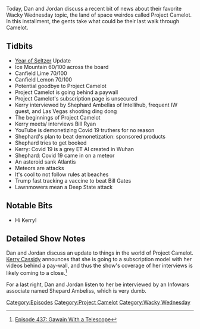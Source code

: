 {{DEFAULTSORT:
    #_EPISODE_0437:Gawain With a Telescope
}}{{Episode
    | title           = Gawain With a Telescope
    | caption         = Listen to this episode on [https://knowledgefight.libsyn.com/437-gawain-with-a-telescope Libsyn] [https://open.spotify.com/episode/3XSvplPCyArcU2Jhf5K1ZY Spotify], Read the [[Transcript/437: Gawain With a Telescope|Unofficial Transcript]]
    | episodeNumber   = 437
    | length          = 00:53:14
    | airDate         = May 27, 2020
    | episodeType     = [[:Category:Project Camelot|Project Camelot]], [[:Category:Wacky Wednesday|Wacky Wednesday]]
    | appearance      = [[Kerry Cassidy]], [[Shephard Ambellas]], [[Bill Ryan]]
    | beverage        = Ice Mountain; Canfield Lime; Canfield Lemon
    | previousEpisode = [[436: May 22, 2020]]
    | nextEpisode     = [[438: May 26-28, 2020]]
}}

{{Stub}}

Today, Dan and Jordan discuss a recent bit of news about their favorite Wacky Wednesday topic, the land of space weirdos called Project Camelot. In this installment, the gents take what could be their last walk through Camelot.

==Tidbits==

*[[The Year of the Seltzer|Year of Seltzer]] Update
*Ice Mountain 60/100 across the board
*Canfield Lime 70/100
*Canfield Lemon 70/100
*Potential goodbye to Project Camelot
*Project Camelot is going behind a paywall
*Project Camelot's subscription page is unsecured
*Kerry interviewed by Shephard Ambellas of Intellihub, frequent IW guest, and Las Vegas shooting ding dong
*The beginnings of Project Camelot
*Kerry meets/ interviews Bill Ryan
*YouTube is demonetizing Covid 19 truthers for no reason
*Shephard's plan to beat demonetization: sponsored products
*Shephard tries to get booked
*Kerry: Covid 19 is a grey ET AI created in Wuhan
*Shephard: Covid 19 came in on a meteor
*An asteroid sank Atlantis
*Meteors are attacks
*It's cool to not follow rules at beaches
*Trump fast tracking a vaccine to beat Bill Gates
*Lawnmowers mean a Deep State attack

==Notable Bits==

*Hi Kerry!

==Detailed Show Notes==

Dan and Jordan discuss an update to things in the world of Project Camelot. [[Kerry Cassidy]] announces that she is going to a subscription model with her videos behind a pay-wall, and thus the show's coverage of her interviews is likely coming to a close.<ref>[https://knowledgefight.com/research/2020/6/1/episode-437-gawain-with-a-telescope Episode 437: Gawain With a Telescope]</ref>

For a last right, Dan and Jordan listen to her be interviewed by an Infowars associate named Shepard Ambeliss, which is very dumb.

[[Category:Episodes]]
[[Category:Project Camelot]]
[[Category:Wacky Wednesday]]
